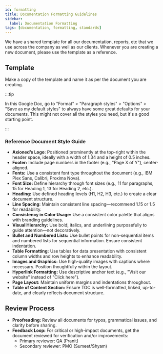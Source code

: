 ```yaml
---
id: formatting
title: Documentation Formatting Guidelines
sidebar:
  label: Documentation Formatting
tags: [documentation, formatting, standards]
---
```



We have a shared template for all our documentation, reports, etc that we use across the company as well as our clients. Whenever you are creating a new document, please use the template as a reference.

## Template

Make a copy of the template and name it as per the document you are creating.

<LinkCard
  title="Template"
  href="https://docs.google.com/document/d/1UZGBpS_T2COwwKrQuppKO0O_duPQrkbsw--lvm-GfiY/edit?tab=t.0#heading=h.adrgkwwcekn9"
  target="_blank"
  description="Shared template for all our documentation."
/>

:::tip

In this Google Doc, go to "Format" > "Paragraph styles" > "Options" > "Save as my default styles" to always have some great defaults for your documents. This might not cover all the styles you need, but it's a good starting point.

:::


### Reference Document Style Guide

- **Axioned’s Logo:** Positioned prominently at the top-right within the header space, ideally with a width of 1.34 and a height of 0.5 inches.
- **Footer:** Include page numbers in the footer (e.g., "Page X of Y"), center-aligned.
- **Fonts:** Use a consistent font type throughout the document (e.g., IBM Plex Sans, Calibri, Proxima Nova).
- **Font Size:** Define hierarchy through font sizes (e.g., 11 for paragraphs, 15 for Heading 1, 13 for Heading 2, etc.).
- **Heading:** Use defined heading levels (H1, H2, H3, etc.) to create a clear document structure.
- **Line Spacing:** Maintain consistent line spacing—recommend 1.15 or 1.5 for readability.
- **Consistency in Color Usage:** Use a consistent color palette that aligns with branding guidelines.
- **Visual Hierarchy:** Use bold, italics, and underlining purposefully to guide attention—not decoratively.
- **Bullet and Numbered Lists:** Use bullet points for non-sequential items and numbered lists for sequential information. Ensure consistent indentation.
- **Table Formatting:** Use tables for data presentation with consistent column widths and row heights to enhance readability.
- **Images and Graphics:** Use high-quality images with captions where necessary. Position thoughtfully within the layout.
- **Hyperlink Formatting:** Use descriptive anchor text (e.g., "Visit our website" instead of "Click here").
- **Page Layout:** Maintain uniform margins and indentations throughout.
- **Table of Content Section:** Ensure TOC is well-formatted, linked, up-to-date, and clearly reflects document structure.

## Review Process

- **Proofreading:** Review all documents for typos, grammatical issues, and clarity before sharing.
- **Feedback Loop:** For critical or high-impact documents, get the document reviewed for verification and/or improvements:
  - Primary reviewer: QA (Pranit)
  - Secondary reviewer: PMO (Sumeet/Shyam)
